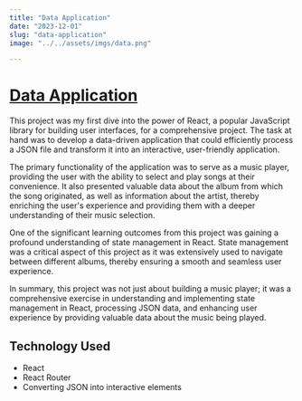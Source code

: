 ```yaml
---
title: "Data Application"
date: "2023-12-01"
slug: "data-application"
image: "../../assets/imgs/data.png"

---
```


# [Data Application](https://mramirez0610.github.io/project2repo/)

This project was my first dive into the power of React, a popular JavaScript library for building user interfaces, for a comprehensive project. The task at hand was to develop a data-driven application that could efficiently process a JSON file and transform it into an interactive, user-friendly application.

The primary functionality of the application was to serve as a music player, providing the user with the ability to select and play songs at their convenience. It also presented valuable data about the album from which the song originated, as well as information about the artist, thereby enriching the user's experience and providing them with a deeper understanding of their music selection.

One of the significant learning outcomes from this project was gaining a profound understanding of state management in React. State management was a critical aspect of this project as it was extensively used to navigate between different albums, thereby ensuring a smooth and seamless user experience.

In summary, this project was not just about building a music player; it was a comprehensive exercise in understanding and implementing state management in React, processing JSON data, and enhancing user experience by providing valuable data about the music being played.

## Technology Used

- React
- React Router
- Converting JSON into interactive elements
